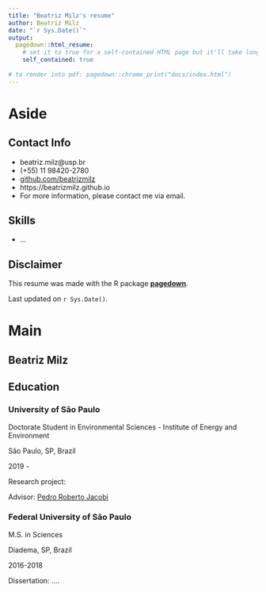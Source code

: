```yaml
---
title: "Beatriz Milz's resume"
author: Beatriz Milz
date: "`r Sys.Date()`"
output:
  pagedown::html_resume:
    # set it to true for a self-contained HTML page but it'll take longer to render
    self_contained: true
    
# to render into pdf: pagedown::chrome_print("docs/index.html")
---
```


Aside
================================================================================

Contact Info {#contact}
--------------------------------------------------------------------------------

- <i class="fa fa-envelope"></i> beatriz.milz@usp.br
- <i class="fa fa-phone"></i> (+55) 11 98420-2780
- <i class="fa fa-github"></i> [github.com/beatrizmilz](https://github.com/beatrizmilz)
- <i class="fa fa-home"></i> https://beatrizmilz.github.io
- For more information, please contact me via email.


Skills {#skills}
--------------------------------------------------------------------------------

- ...


Disclaimer {#disclaimer}
--------------------------------------------------------------------------------

This resume was made with the R package [**pagedown**](https://github.com/rstudio/pagedown).

Last updated on `r Sys.Date()`.



Main
================================================================================

Beatriz Milz {#title}
--------------------------------------------------------------------------------


Education {data-icon=graduation-cap data-concise=true}
--------------------------------------------------------------------------------

### University of São Paulo

Doctorate Student in Environmental Sciences - Institute of Energy and Environment

São Paulo, SP, Brazil

2019 - 

Research project: 

Advisor: [Pedro Roberto Jacobi]( http://lattes.cnpq.br/6799067928413168) 

### Federal University of São Paulo

M.S. in Sciences

Diadema, SP, Brazil

2016-2018

Dissertation: ....

